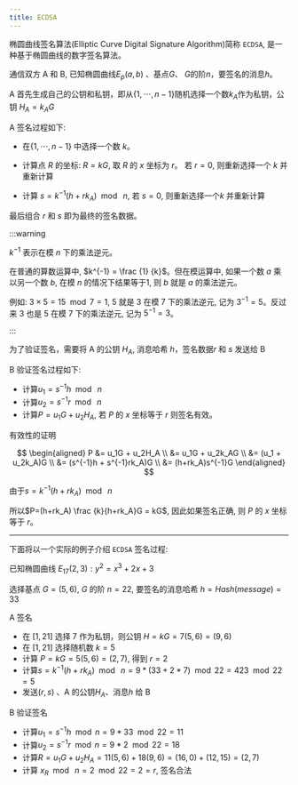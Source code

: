 ```yaml
---
title: ECDSA
---
```


椭圆曲线签名算法(Elliptic Curve Digital Signature Algorithm)简称 `ECDSA`, 是一种基于椭圆曲线的数字签名算法。

通信双方 A 和 B, 已知椭圆曲线$E_p(a, b)$ 、基点$G$、 $G$的阶$n$，要签名的消息$h$。

A 首先生成自己的公钥和私钥，即从$\{1,\cdots,n-1\}$随机选择一个数$k_A$作为私钥，公钥 $H_A=k_AG$

A 签名过程如下:

- 在$\{1,\cdots,n-1\}$ 中选择一个数 $k$。

- 计算点 $R$ 的坐标: $R = kG$, 取 $R$ 的 $x$ 坐标为 $r$。 若 $r=0$, 则重新选择一个 $k$ 并重新计算

- 计算 $s = k^{-1}(h + rk_A) \mod \ n$, 若 $s=0$, 则重新选择一个$k$ 并重新计算

最后组合 $r$ 和 $s$ 即为最终的签名数据。

:::warning

$k^{-1}$ 表示在模 $n$ 下的乘法逆元。

在普通的算数运算中, $k^{-1} = \frac {1} {k}$。但在模运算中, 如果一个数 $a$ 乘以另一个数 $b$, 在模 $n$ 的情况下结果等于1, 则 $b$ 就是 $a$ 的乘法逆元。

例如: $3 \times 5 = 15 \mod 7 = 1$, 5 就是 3 在模 7 下的乘法逆元, 记为 $3^{-1} = 5$。反过来 3 也是 5 在模 7 下的乘法逆元, 记为 $5^{-1} = 3$。

:::

为了验证签名，需要将 A 的公钥 $H_A$, 消息哈希 $h$，签名数据$r$ 和 $s$ 发送给 B

B 验证签名过程如下:

- 计算$u_1 = s^{-1}h \mod \ n$
- 计算$u_2 = s^{-1}r \mod \ n$
- 计算$P = u_1G + u_2H_A$, 若 $P$ 的 $x$ 坐标等于 $r$ 则签名有效。

有效性的证明

$$
\begin{aligned}
P
&= u_1G + u_2H_A \\
&= u_1G + u_2k_AG \\
&= (u_1 + u_2k_A)G \\
&= (s^{-1}h + s^{-1}rk_A)G \\
&= (h+rk_A)s^{-1}G
\end{aligned}
$$

由于$s=k^{-1} (h+rk_A) \mod\ n$

所以$P=(h+rk_A) \frac {k}{h+rk_A}G = kG$, 因此如果签名正确, 则 $P$ 的 $x$ 坐标等于 $r$。

---

下面将以一个实际的例子介绍 `ECDSA` 签名过程:

已知椭圆曲线 $E_{17}(2,3): y^2=x^3+2x+3$

<FiniteEccGraph
  a={2}
  b={3}
  p={17}
/>

选择基点 $G=(5, 6)$, $G$ 的阶 $n=22$, 要签名的消息哈希 $h=Hash(message) = 33$

A 签名

- 在 $[1, 21]$ 选择 7 作为私钥，则公钥 $H=kG=7(5, 6)=(9, 6)$
- 在 $[1, 21]$ 选择随机数 $k=5$
- 计算 $P=kG = 5(5, 6) = (2, 7)$, 得到 $r=2$
- 计算$s = k^{-1} (h+rk_A) \mod\ n = 9 * (33 + 2 * 7) \mod 22 = 423 \mod 22 = 5$
- 发送$(r, s)$ 、A 的公钥$H_A$、消息$h$ 给 B

B 验证签名

- 计算$u_1=s^{-1}h \mod n = 9 * 33 \mod 22 = 11$
- 计算$u_2 = s^{-1}r \mod n = 9 * 2 \mod 22 = 18$
- 计算$R = u_1G + u_2H_A = 11(5, 6) + 18(9, 6) = (16, 0) + (12, 15) = (2, 7)$
- 计算 $x_R \mod\ n = 2 \mod 22 =2 = r$, 签名合法
